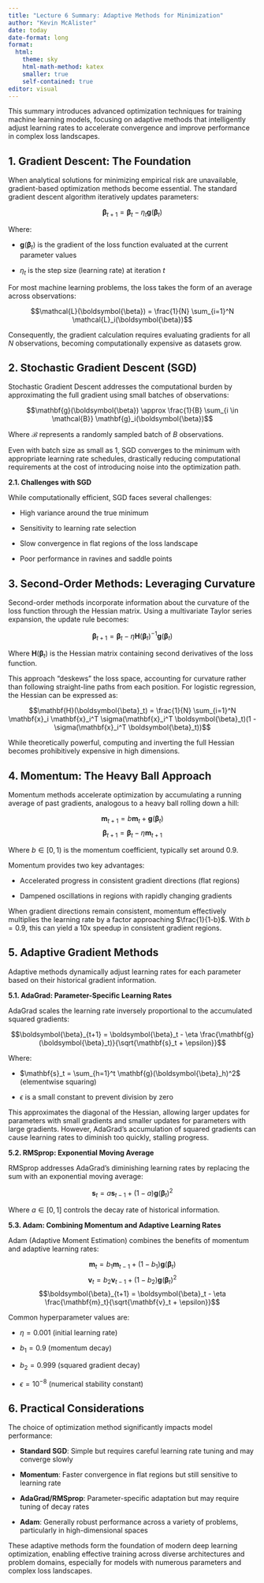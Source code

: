 ```yaml
---
title: "Lecture 6 Summary: Adaptive Methods for Minimization"
author: "Kevin McAlister"
date: today
date-format: long
format:
  html:
    theme: sky
    html-math-method: katex
    smaller: true
    self-contained: true
editor: visual
---
```


This summary introduces advanced optimization techniques for training machine learning models, focusing on adaptive methods that intelligently adjust learning rates to accelerate convergence and improve performance in complex loss landscapes.

## 1. Gradient Descent: The Foundation

When analytical solutions for minimizing empirical risk are unavailable, gradient-based optimization methods become essential. The standard gradient descent algorithm iteratively updates parameters:

$$\boldsymbol{\beta}_{t+1} = \boldsymbol{\beta}_t - \eta_t \mathbf{g}(\boldsymbol{\beta}_t)$$

Where:

- $\mathbf{g}(\boldsymbol{\beta}_t)$ is the gradient of the loss function evaluated at the current parameter values

- $\eta_t$ is the step size (learning rate) at iteration $t$

For most machine learning problems, the loss takes the form of an average across observations:

$$\mathcal{L}(\boldsymbol{\beta}) = \frac{1}{N} \sum_{i=1}^N \mathcal{L}_i(\boldsymbol{\beta})$$

Consequently, the gradient calculation requires evaluating gradients for all $N$ observations, becoming computationally expensive as datasets grow.

## 2. Stochastic Gradient Descent (SGD)

Stochastic Gradient Descent addresses the computational burden by approximating the full gradient using small batches of observations:

$$\mathbf{g}(\boldsymbol{\beta}) \approx \frac{1}{B} \sum_{i \in \mathcal{B}} \mathbf{g}_i(\boldsymbol{\beta})$$

Where $\mathcal{B}$ represents a randomly sampled batch of $B$ observations.

Even with batch size as small as 1, SGD converges to the minimum with appropriate learning rate schedules, drastically reducing computational requirements at the cost of introducing noise into the optimization path.

**2.1. Challenges with SGD**

While computationally efficient, SGD faces several challenges:

- High variance around the true minimum

- Sensitivity to learning rate selection

- Slow convergence in flat regions of the loss landscape

- Poor performance in ravines and saddle points

## 3. Second-Order Methods: Leveraging Curvature

Second-order methods incorporate information about the curvature of the loss function through the Hessian matrix. Using a multivariate Taylor series expansion, the update rule becomes:

$$\boldsymbol{\beta}_{t+1} = \boldsymbol{\beta}_t - \eta \mathbf{H}(\boldsymbol{\beta}_t)^{-1}\mathbf{g}(\boldsymbol{\beta}_t)$$

Where $\mathbf{H}(\boldsymbol{\beta}_t)$ is the Hessian matrix containing second derivatives of the loss function.

This approach "deskews" the loss space, accounting for curvature rather than following straight-line paths from each position. For logistic regression, the Hessian can be expressed as:

$$\mathbf{H}(\boldsymbol{\beta}_t) = \frac{1}{N} \sum_{i=1}^N \mathbf{x}_i \mathbf{x}_i^T \sigma(\mathbf{x}_i^T \boldsymbol{\beta}_t)(1 - \sigma(\mathbf{x}_i^T \boldsymbol{\beta}_t))$$

While theoretically powerful, computing and inverting the full Hessian becomes prohibitively expensive in high dimensions.

## 4. Momentum: The Heavy Ball Approach

Momentum methods accelerate optimization by accumulating a running average of past gradients, analogous to a heavy ball rolling down a hill:

$$\mathbf{m}_{t+1} = b \mathbf{m}_t + \mathbf{g}(\boldsymbol{\beta}_t)$$
$$\boldsymbol{\beta}_{t+1} = \boldsymbol{\beta}_t - \eta \mathbf{m}_{t+1}$$

Where $b \in [0,1)$ is the momentum coefficient, typically set around 0.9.

Momentum provides two key advantages:

- Accelerated progress in consistent gradient directions (flat regions)

- Dampened oscillations in regions with rapidly changing gradients

When gradient directions remain consistent, momentum effectively multiplies the learning rate by a factor approaching $\frac{1}{1-b}$. With $b=0.9$, this can yield a 10x speedup in consistent gradient regions.

## 5. Adaptive Gradient Methods

Adaptive methods dynamically adjust learning rates for each parameter based on their historical gradient information.

**5.1. AdaGrad: Parameter-Specific Learning Rates**

AdaGrad scales the learning rate inversely proportional to the accumulated squared gradients:

$$\boldsymbol{\beta}_{t+1} = \boldsymbol{\beta}_t - \eta \frac{\mathbf{g}(\boldsymbol{\beta}_t)}{\sqrt{\mathbf{s}_t + \epsilon}}$$

Where:

- $\mathbf{s}_t = \sum_{h=1}^t \mathbf{g}(\boldsymbol{\beta}_h)^2$ (elementwise squaring)

- $\epsilon$ is a small constant to prevent division by zero

This approximates the diagonal of the Hessian, allowing larger updates for parameters with small gradients and smaller updates for parameters with large gradients. However, AdaGrad's accumulation of squared gradients can cause learning rates to diminish too quickly, stalling progress.

**5.2. RMSprop: Exponential Moving Average**

RMSprop addresses AdaGrad's diminishing learning rates by replacing the sum with an exponential moving average:

$$\mathbf{s}_t = a \mathbf{s}_{t-1} + (1-a) \mathbf{g}(\boldsymbol{\beta}_t)^2$$

Where $a \in [0,1]$ controls the decay rate of historical information.

**5.3. Adam: Combining Momentum and Adaptive Learning Rates**

Adam (Adaptive Moment Estimation) combines the benefits of momentum and adaptive learning rates:

$$\mathbf{m}_t = b_1 \mathbf{m}_{t-1} + (1-b_1) \mathbf{g}(\boldsymbol{\beta}_t)$$
$$\mathbf{v}_t = b_2 \mathbf{v}_{t-1} + (1-b_2) \mathbf{g}(\boldsymbol{\beta}_t)^2$$
$$\boldsymbol{\beta}_{t+1} = \boldsymbol{\beta}_t - \eta \frac{\mathbf{m}_t}{\sqrt{\mathbf{v}_t + \epsilon}}$$

Common hyperparameter values are:

- $\eta = 0.001$ (initial learning rate)

- $b_1 = 0.9$ (momentum decay)

- $b_2 = 0.999$ (squared gradient decay)

- $\epsilon = 10^{-8}$ (numerical stability constant)

## 6. Practical Considerations

The choice of optimization method significantly impacts model performance:

- **Standard SGD**: Simple but requires careful learning rate tuning and may converge slowly

- **Momentum**: Faster convergence in flat regions but still sensitive to learning rate

- **AdaGrad/RMSprop**: Parameter-specific adaptation but may require tuning of decay rates

- **Adam**: Generally robust performance across a variety of problems, particularly in high-dimensional spaces

These adaptive methods form the foundation of modern deep learning optimization, enabling effective training across diverse architectures and problem domains, especially for models with numerous parameters and complex loss landscapes.
